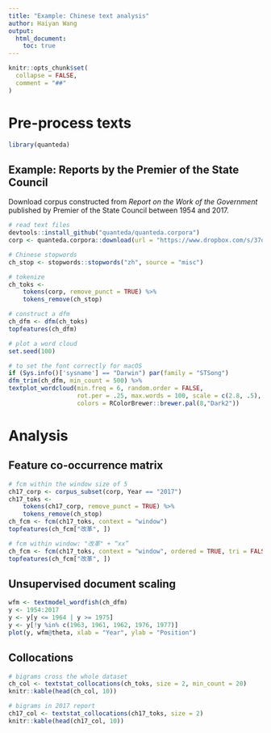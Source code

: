 ```yaml
---
title: "Example: Chinese text analysis"
author: Haiyan Wang
output: 
  html_document:
    toc: true
---
```


```r
knitr::opts_chunk$set(
  collapse = FALSE,
  comment = "##"
)
```

# Pre-process texts

```r
library(quanteda)
```

## Example: Reports by the Premier of the State Council

Download corpus constructed from *Report on the Work of the Government* published by Premier of the State Council between 1954 and 2017.

```r
# read text files
devtools::install_github("quanteda/quanteda.corpora")
corp <- quanteda.corpora::download(url = "https://www.dropbox.com/s/37ojd5knz1qeyul/data_corpus_chinesegovreport.rds?dl=1")
```

```r
# Chinese stopwords
ch_stop <- stopwords::stopwords("zh", source = "misc")

# tokenize
ch_toks <- 
    tokens(corp, remove_punct = TRUE) %>%
    tokens_remove(ch_stop)

# construct a dfm
ch_dfm <- dfm(ch_toks)
topfeatures(ch_dfm)
```




```r
# plot a word cloud
set.seed(100)

# to set the font correctly for macOS
if (Sys.info()['sysname'] == "Darwin") par(family = "STSong") 
dfm_trim(ch_dfm, min_count = 500) %>% 
textplot_wordcloud(min.freq = 6, random.order = FALSE,
                   rot.per = .25, max.words = 100, scale = c(2.8, .5),
                   colors = RColorBrewer::brewer.pal(8,"Dark2"))
```

# Analysis

## Feature co-occurrence matrix

```r
# fcm within the window size of 5
ch17_corp <- corpus_subset(corp, Year == "2017")
ch17_toks <- 
    tokens(ch17_corp, remove_punct = TRUE) %>% 
    tokens_remove(ch_stop)
ch_fcm <- fcm(ch17_toks, context = "window")  
topfeatures(ch_fcm["改革", ])

# fcm within window: "改革" + “xx”
ch_fcm <- fcm(ch17_toks, context = "window", ordered = TRUE, tri = FALSE)
topfeatures(ch_fcm["改革", ])
```

## Unsupervised document scaling

```r
wfm <- textmodel_wordfish(ch_dfm)
y <- 1954:2017
y <- y[y <= 1964 | y >= 1975]
y <- y[!y %in% c(1963, 1961, 1962, 1976, 1977)]
plot(y, wfm@theta, xlab = "Year", ylab = "Position")
```

## Collocations

```r
# bigrams cross the whole dataset
ch_col <- textstat_collocations(ch_toks, size = 2, min_count = 20)
knitr::kable(head(ch_col, 10))

# bigrams in 2017 report
ch17_col <- textstat_collocations(ch17_toks, size = 2)
knitr::kable(head(ch17_col, 10))
```
